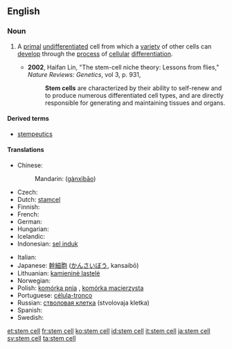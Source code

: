 {{wikipedia}}
==English==

===Noun===
{{en-noun|sg=[[stem]] [[cell]]}}

# {{medicine|cytology}} A [[primal]] [[undifferentiated]] cell from which a [[variety]] of other cells can [[develop]] through the [[process]] of [[cellular]] [[differentiation]].
#* '''2002''', Haifan Lin, "The stem-cell niche theory: Lessons from flies," ''Nature Reviews: Genetics'', vol 3, p. 931,
#*: '''Stem cells''' are characterized by their ability to self-renew and to produce numerous differentiated cell types, and are directly responsible for generating and maintaining tissues and organs.

====Derived terms====
* [[stempeutics]]

====Translations====
{{trans-top|primal undifferentiated cell}}
* Chinese:
*: Mandarin: {{zh-ts|幹細胞|干细胞}} ([[gànxìbāo]])
* Czech: {{t-|cs|kmenová buňka|f}}
* Dutch: [[stamcel]] {{f}}
* Finnish: {{t-|fi|kantasolu}}
* French: {{t+|fr|cellule souche|f}}
* German: {{t-|de|Stammzelle|f}}
* Hungarian: {{t-|hu|őssejt}}
* Icelandic: {{t|is|stofnfruma|f}}
* Indonesian: [[sel induk]]
{{trans-mid}}
* Italian: {{t-|it|cellula staminale|f}}
* Japanese: [[幹細胞]] ([[かんさいぼう]], kansaibō)
* Lithuanian: [[kamieninė ląstelė]] {{f}}
* Norwegian: {{t|no|stamcelle}}
* Polish: [[komórka pnia]] {{f}}, [[komórka macierzysta]] {{f}}
* Portuguese: [[célula-tronco]] {{f}}
* Russian: [[стволовая клетка]] (stvolovaja kletka) {{f}}
* Spanish: {{t+|es|célula madre|f}}
* Swedish: {{t|sv|stamcell|c}}
{{trans-bottom}}

[[et:stem cell]]
[[fr:stem cell]]
[[ko:stem cell]]
[[id:stem cell]]
[[it:stem cell]]
[[ja:stem cell]]
[[sv:stem cell]]
[[ta:stem cell]]